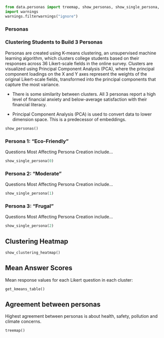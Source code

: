 ```python
from data.personas import treemap, show_personas, show_single_persona, show_clustering_heatmap, get_kmeans_table
import warnings
warnings.filterwarnings("ignore")
```

### Personas

### Clustering Students to Build 3 Personas

Personas are created using K-means clustering, an unsupervised machine learning algorithm, which clusters college students based on their responses across 36 Likert-scale fields in the online survey. Clusters are visualized using Principal Component Analysis (PCA), where the principal component loadings on the X and Y axes represent the weights of the original Likert-scale fields, transformed into the principal components that capture the most variance.

- There is some similarity between clusters. All 3 personas report a high level of financial anxiety and below-average satisfaction with their financial literacy.

- Principal Component Analysis (PCA) is used to convert data to lower dimension space. This is a predecessor of embeddings.


```python
show_personas()
```


### Persona 1: "Eco-Friendly"
Questions Most Affecting Persona Creation include...

```python
show_single_persona(0)
```


### Persona 2: "Moderate"
Questions Most Affecting Persona Creation include...
```python
show_single_persona(1)
```


### Persona 3: "Frugal"
Questions Most Affecting Persona Creation include...
```python
show_single_persona(2)
```

## Clustering Heatmap

```python
show_clustering_heatmap()
```


## Mean Answer Scores
Mean response values for each Likert question in each cluster:

```python
get_kmeans_table()
```

## Agreement between personas
Highest agreement between personas is about health, safety, pollution and climate concerns.

```python
treemap()
```



